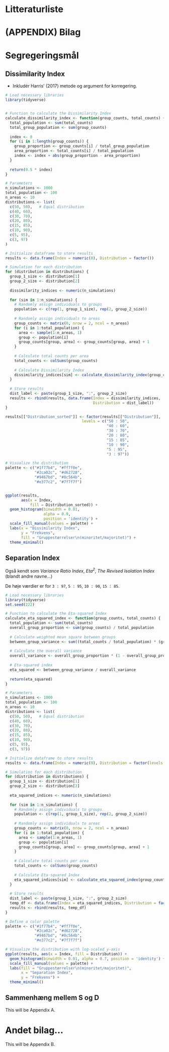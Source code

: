# Litteraturliste {-} 

<div id="refs"></div>

# (APPENDIX) Bilag {-} 

# Segregeringsmål {#bilag1}

## Dissimilarity Index

- Inkludér Harris' (2017) metode og argument for korregering. 

```r

# Load necessary libraries
library(tidyverse)


# Function to calculate the Dissimilarity Index
calculate_dissimilarity_index <- function(group_counts, total_counts) {
  total_population <- sum(total_counts)
  total_group_population <- sum(group_counts)
  
  index <- 0
  for (i in 1:length(group_counts)) {
    group_proportion <- group_counts[i] / total_group_population
    area_proportion <- total_counts[i] / total_population
    index <- index + abs(group_proportion - area_proportion)
  }
  
  return(0.5 * index)
}

# Parameters
n_simulations <- 1000
total_population <- 100
n_areas <- 10
distributions <- list(
  c(50, 50),   # Equal distribution
  c(40, 60),
  c(30, 70),   
  c(20, 80),
  c(15, 85),
  c(10, 90),
  c(5, 95),
  c(3, 97)
)

# Initialize dataframe to store results
results <- data.frame(Index = numeric(0), Distribution = factor())

# Simulation for each distribution
for (distribution in distributions) {
  group_1_size <- distribution[1]
  group_2_size <- distribution[2]
  
  dissimilarity_indices <- numeric(n_simulations)
  
  for (sim in 1:n_simulations) {
    # Randomly assign individuals to groups
    population <- c(rep(1, group_1_size), rep(2, group_2_size))
    
    # Randomly assign individuals to areas
    group_counts <- matrix(0, nrow = 2, ncol = n_areas)
    for (i in 1:total_population) {
      area <- sample(1:n_areas, 1)
      group <- population[i]
      group_counts[group, area] <- group_counts[group, area] + 1
    }
    
    # Calculate total counts per area
    total_counts <- colSums(group_counts)
    
    # Calculate Dissimilarity Index
    dissimilarity_indices[sim] <- calculate_dissimilarity_index(group_counts[1, ], total_counts)
  }
  
  # Store results
  dist_label <- paste(group_1_size, ":", group_2_size)
  results <- rbind(results, data.frame(Index = dissimilarity_indices, 
                                       Distribution = dist_label))
}

results[["Distribution_sorted"]] <- factor(results[["Distribution"]], 
                                  levels = c("50 : 50", 
                                             "40 : 60", 
                                             "30 : 70", 
                                             "20 : 80", 
                                             "15 : 85",
                                             "10 : 90", 
                                             "5 : 95",
                                             "3 : 97"))

# Visualize the distribution
palette <- c("#1f77b4", "#ff7f0e", 
             "#2ca02c", "#d62728", 
             "#9467bd", "#8c564b", 
             "#e377c2", "#7f7f7f")


ggplot(results, 
       aes(x = Index, 
           fill = Distribution_sorted)) +
  geom_histogram(binwidth = 0.01, 
                 alpha = 0.9, 
                 position = 'identity') +
  scale_fill_manual(values = palette) +
  labs(x = "Dissimilarity Index",
       y = "Frekvens",
       fill = "Gruppestørrelser\n(minoritet/majoritet)") +
  theme_minimal()


```


## Separation Index 

Også kendt som *Variance Ratio Index*, *Eta^2^*, *The Revised Isolation Index* (blandt andre navne...)

De høje værdier er for `3 : 97`, `5 : 95`, `10 : 90`, `15 : 85`.


```r

# Load necessary libraries
library(tidyverse)
set.seed(222)

# Function to calculate the Eta-squared Index
calculate_eta_squared_index <- function(group_counts, total_counts) {
  total_population <- sum(total_counts)
  overall_group_proportion <- sum(group_counts) / total_population
  
  # Calculate weighted mean square between groups
  between_group_variance <- sum((total_counts / total_population) * (group_counts / total_counts - overall_group_proportion)^2)
  
  # Calculate the overall variance
  overall_variance <- overall_group_proportion * (1 - overall_group_proportion)
  
  # Eta-squared index
  eta_squared <- between_group_variance / overall_variance
  
  return(eta_squared)
}

# Parameters
n_simulations <- 1000
total_population <- 100
n_areas <- 10
distributions <- list(
  c(50, 50),   # Equal distribution
  c(40, 60),
  c(30, 70),   
  c(20, 80),
  c(15, 85),
  c(10, 90),
  c(5, 95),
  c(3, 97))

# Initialize dataframe to store results
results <- data.frame(Index = numeric(0), Distribution = factor(levels = c()))

# Simulation for each distribution
for (distribution in distributions) {
  group_1_size <- distribution[1]
  group_2_size <- distribution[2]
  
  eta_squared_indices <- numeric(n_simulations)
  
  for (sim in 1:n_simulations) {
    # Randomly assign individuals to groups
    population <- c(rep(1, group_1_size), rep(2, group_2_size))
    
    # Randomly assign individuals to areas
    group_counts <- matrix(0, nrow = 2, ncol = n_areas)
    for (i in 1:total_population) {
      area <- sample(1:n_areas, 1)
      group <- population[i]
      group_counts[group, area] <- group_counts[group, area] + 1
    }
    
    # Calculate total counts per area
    total_counts <- colSums(group_counts)
    
    # Calculate Eta-squared Index
    eta_squared_indices[sim] <- calculate_eta_squared_index(group_counts[1, ], total_counts)
  }
  
  # Store results
  dist_label <- paste(group_1_size, ":", group_2_size)
  temp_df <- data.frame(Index = eta_squared_indices, Distribution = factor(dist_label, levels = paste0(sapply(distributions, function(x) paste(x, collapse = " : ")))))
  results <- rbind(results, temp_df)
}

# Define a color palette
palette <- c("#1f77b4", "#ff7f0e", 
             "#2ca02c", "#d62728", 
             "#9467bd", "#8c564b", 
             "#e377c2", "#7f7f7f")

# Visualize the distribution with log-scaled y-axis
ggplot(results, aes(x = Index, fill = Distribution)) +
  geom_histogram(binwidth = 0.01, alpha = 0.7, position = 'identity') +
  scale_fill_manual(values = palette) +
  labs(fill = "Gruppestørrelser\n(minoritet/majoritet)",
       x = "Separation Index",
       y = "Frekvens") +
  theme_minimal()


```


## Sammenhæng mellem S og D


This will be Appendix A.

# Andet bilag... {#bilag2}

This will be Appendix B.
